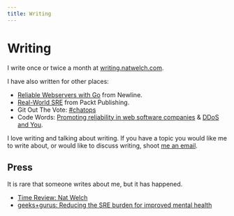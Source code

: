 ```yaml
---
title: Writing
---
```


# Writing

I write once or twice a month at [writing.natwelch.com](https://writing.natwelch.com/).

I have also written for other places:

-   [Reliable Webservers with Go](https://www.newline.co/courses/reliable-webservers-with-go/) from Newline.
-   [Real-World SRE](https://realworldsre.com/) from Packt Publishing.
-   Git Out The Vote: [\#chatops](https://medium.com/git-out-the-vote/chatops-198f0b62c601)
-   Code Words: [Promoting reliability in web software companies](https://codewords.recurse.com/issues/six/promoting-reliability-in-web-software-companies) & [DDoS and You](https://codewords.recurse.com/issues/three/ddos-and-you).

I love writing and talking about writing. If you have a topic you would like me to write about, or would like to discuss writing, shoot [me an email](mailto:nat@natwelch.com).

## Press

It is rare that someone writes about me, but it has happened.

-   [Time Review: Nat Welch](https://medium.com/time-review/hello-nat-welch-lead-cloud-platform-engineer-at-time-by-ping-49e6107758f5)
- [geeks+gurus: Reducing the SRE burden for improved mental health](https://www.linkedin.com/posts/natwelch_geeksgurus-reducing-the-sre-burden-for-activity-7006633793675485186-SDgN?utm_source=share&utm_medium=member_desktop)

